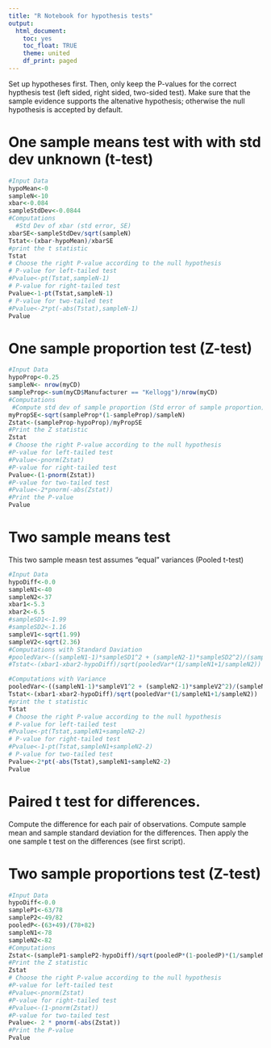 ---
title: "R Notebook for hypothesis tests"
output:
  html_document:
    toc: yes
    toc_float: TRUE
    theme: united
    df_print: paged
---
Set up hypotheses first. Then, only keep the P-values for the correct hypthesis test 
(left sided, right sided, two-sided test). Make sure that the sample evidence
supports the altenative hypothesis; otherwise the null hypothesis is accepted
by default.


# One sample means test with with std dev unknown (t-test)
```{r}
#Input Data
hypoMean<-0
sampleN<-10
xbar<-0.084
sampleStdDev<-0.0844
#Computations
  #Std Dev of xbar (std error, SE)
xbarSE<-sampleStdDev/sqrt(sampleN)
Tstat<-(xbar-hypoMean)/xbarSE
#print the t statistic
Tstat  
# Choose the right P-value according to the null hypothesis
# P-value for left-tailed test
#Pvalue<-pt(Tstat,sampleN-1)
# P-value for right-tailed test
Pvalue<-1-pt(Tstat,sampleN-1)
# P-value for two-tailed test
#Pvalue<-2*pt(-abs(Tstat),sampleN-1)
Pvalue
```



# One sample proportion test (Z-test)
```{r}
#Input Data
hypoProp<-0.25
sampleN<- nrow(myCD)
sampleProp<-sum(myCD$Manufacturer == "Kellogg")/nrow(myCD)
#Computations
 #Compute std dev of sample proportion (Std error of sample proportion)
myPropSE<-sqrt(sampleProp*(1-sampleProp)/sampleN)
Zstat<-(sampleProp-hypoProp)/myPropSE
#Print the Z statistic
Zstat
# Choose the right P-value according to the null hypothesis
#P-value for left-tailed test
#Pvalue<-pnorm(Zstat)
#P-value for right-tailed test
Pvalue<-(1-pnorm(Zstat))
#P-value for two-tailed test
#Pvalue<-2*pnorm(-abs(Zstat))
#Print the P-value
Pvalue
```



# Two sample means test 
This two sample measn test assumes "equal" variances (Pooled t-test)
```{r}
#Input Data
hypoDiff<-0.0
sampleN1<-40
sampleN2<-37
xbar1<-5.3
xbar2<-6.5
#sampleSD1<-1.99
#sampleSD2<-1.16
sampleV1<-sqrt(1.99)
sampleV2<-sqrt(2.36)
#Computations with Standard Daviation
#pooledVar<-((sampleN1-1)*sampleSD1^2 + (sampleN2-1)*sampleSD2^2)/(sampleN1+sampleN2-2)
#Tstat<-(xbar1-xbar2-hypoDiff)/sqrt(pooledVar*(1/sampleN1+1/sampleN2))

#Computations with Variance
pooledVar<-((sampleN1-1)*sampleV1^2 + (sampleN2-1)*sampleV2^2)/(sampleN1+sampleN2-2)
Tstat<-(xbar1-xbar2-hypoDiff)/sqrt(pooledVar*(1/sampleN1+1/sampleN2))
#print the t statistic
Tstat  
# Choose the right P-value according to the null hypothesis
# P-value for left-tailed test
#Pvalue<-pt(Tstat,sampleN1+sampleN2-2)
# P-value for right-tailed test
#Pvalue<-1-pt(Tstat,sampleN1+sampleN2-2)
# P-value for two-tailed test
Pvalue<-2*pt(-abs(Tstat),sampleN1+sampleN2-2)
Pvalue
```

# Paired t test for differences.

Compute the difference for each pair of observations. Compute sample mean and sample standard deviation for the differences. Then apply the one sample t test on the differences (see first script).



# Two sample proportions test (Z-test)
```{r}
#Input Data
hypoDiff<-0.0
sampleP1<-63/78
sampleP2<-49/82
pooledP<-(63+49)/(78+82)
sampleN1<-78
sampleN2<-82
#Computations
Zstat<-(sampleP1-sampleP2-hypoDiff)/sqrt(pooledP*(1-pooledP)*(1/sampleN1+1/sampleN2))
#Print the Z statistic
Zstat
# Choose the right P-value according to the null hypothesis
#P-value for left-tailed test
#Pvalue<-pnorm(Zstat)
#P-value for right-tailed test
#Pvalue<-(1-pnorm(Zstat))
#P-value for two-tailed test
Pvalue<- 2 * pnorm(-abs(Zstat))
#Print the P-value
Pvalue
```